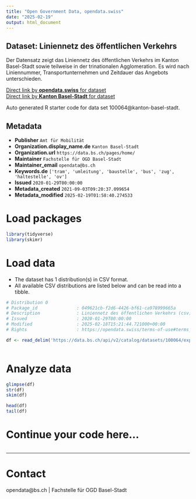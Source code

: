 ```yaml
---
title: "Open Government Data, opendata.swiss"
date: "2025-02-19"
output: html_document
---
```


## Dataset: Liniennetz des öffentlichen Verkehrs

Der Datensatz zeigt das Liniennetz des öffentlichen Verkehrs im Kanton Basel-Stadt sowie teilweise in der trinationalen Agglomeration. Es wird nach Liniennummer, Transportunternehmen und Zeitdauer das Angebots unterschieden. 

[Direct link by **opendata.swiss** for dataset](https://opendata.swiss/de/dataset/liniennetz-des-offentlichen-verkehrs)<br>
[Direct link by **Kanton Basel-Stadt** for dataset](https://data.bs.ch/explore/dataset/100064/)

Auto generated R starter code for data set 100064@kanton-basel-stadt.

## Metadata

- **Publisher** `Amt für Mobilität`
- **Organization.display_name.de** `Kanton Basel-Stadt`
- **Organization.url** `https://data.bs.ch/pages/home/`
- **Maintainer** `Fachstelle für OGD Basel-Stadt`
- **Maintainer_email** `opendata@bs.ch`
- **Keywords.de** `['tram', 'umleitung', 'baustelle', 'bus', 'zug', 'haltestelle', 'ov']`
- **Issued** `2020-01-29T00:00:00`
- **Metadata_created** `2021-09-03T09:20:37.099654`
- **Metadata_modified** `2025-02-19T01:58:40.274533`


# Load packages

```r

library(tidyverse)
library(skimr)

```

# Load data

-   The dataset has 1 distribution(s) in CSV format.
-   All available CSV distributions are listed below and can be read into a tibble.

```r

# Distribution 0
# Package_id               : 049621cb-f2d6-4426-bf61-ca978999665a
# Description              : Liniennetz des öffentlichen Verkehrs (csv)
# Issued                   : 2020-01-29T00:00:00
# Modified                 : 2025-02-18T15:21:44.721000+00:00
# Rights                   : https://opendata.swiss/terms-of-use#terms_by

df <- read_delim('https://data.bs.ch/api/v2/catalog/datasets/100064/exports/csv?use_labels=true')



```

# Analyze data

```r

glimpse(df)
str(df)
skim(df)

head(df)
tail(df)

```

# Continue your code here...

```r

```

------------------------------------------------------------------------

# Contact

opendata@bs.ch | Fachstelle für OGD Basel-Stadt
